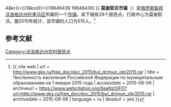 {{Infobox Settlement
| official_name = 莫谢耶沃市镇
| native_name = Муниципальное образование «Мосеевское»
| settlement_type = [[市镇|市镇]]
| subdivision_type = [[国家|国家]]
| subdivision_type1 = [[州_(俄罗斯)|州]]
| subdivision_type2 = [[区_(苏联)|区]]
| subdivision_name = {{RUS}}
| subdivision_name1 = [[沃洛格达州|沃洛格达州]]
| subdivision_name2 = [[托季马区|托季马区]]
| seat_type = 行政中心
| seat = 莫谢耶沃
| population_as_of=2015
| population_footnotes = <ref name=stat />
| population_total = 515
| coordinates_display = inline,title
| latd =  | latm =  | lats =  | latNS = N
| longd =  | longm =  | longs =  | longEW = E
| timezone = [[莫斯科时间|MSK]]
| utc_offset = +3
| blank_name = [[俄罗斯市政土地区划代码|OKTMO编码]]
| blank_info = [http://classif.spb.ru/classificators/view/tma.php?st{{=}}A&kr{{=}}1&kod{{=}}19646436 19646436]
}}
'''莫谢耶沃市镇'''（{{lang-ru|Муниципальное образование «Мосеевское»}}）是[[俄罗斯联邦|俄罗斯联邦]][[沃洛格达州|沃洛格达州]][[托季马区|托季马区]]所属的一个[[市镇|市镇]]。其下辖有29个居民点，行政中心为莫谢耶沃。据2015年统计，该市镇的人口为515人。<ref name=stat>{{ cite web | url = http://www.gks.ru/free_doc/doc_2015/bul_dr/mun_obr2015.rar | title = Численность населения Российской Федерации по муниципальным образованиям на 1 января 2015 года | accessdate = 2015-08-06 | archiveurl = https://www.webcitation.org/6aaNzOlFO?url=http://www.gks.ru/free_doc/doc_2015/bul_dr/mun_obr2015.rar | archivedate = 2015-08-06 | language = ru | deadurl = yes }}</ref>

== 参考文献 ==
{{reflist}}

{{Russia-stub}}

[[Category:沃洛格达州农村居民点|Category:沃洛格达州农村居民点]]